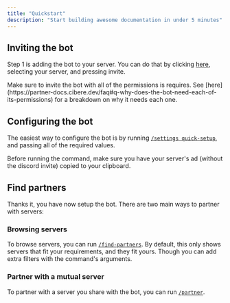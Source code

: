 ```yaml
---
title: "Quickstart"
description: "Start building awesome documentation in under 5 minutes"
---
```


## Inviting the bot

Step 1 is adding the bot to your server. You can do that by clicking [here](https://discord.com/api/oauth2/authorize?client_id=1129577805726875658&permissions=18481&scope=bot%20applications.commands), selecting your server, and pressing invite.

<Note>
  Make sure to invite the bot with all of the permissions is requires. See
  [here](https://partner-docs.cibere.dev/faq#q-why-does-the-bot-need-each-of-its-permissions)
  for a breakdown on why it needs each one.
</Note>

## Configuring the bot

The easiest way to configure the bot is by running [`/settings quick-setup`](/commands/settings#quick-setup), and passing all of the required values.

<Note>
  Before running the command, make sure you have your server's ad (without the
  discord invite) copied to your clipboard.
</Note>

## Find partners

Thanks it, you have now setup the bot. There are two main ways to partner with servers:

### Browsing servers

To browse servers, you can run [`/find-partners`](commands/find-partners). By default, this only shows servers that fit your requirements, and they fit yours. Though you can add extra filters with the command's arguments.

### Partner with a mutual server

To partner with a server you share with the bot, you can run [`/partner`](commands/partner).
